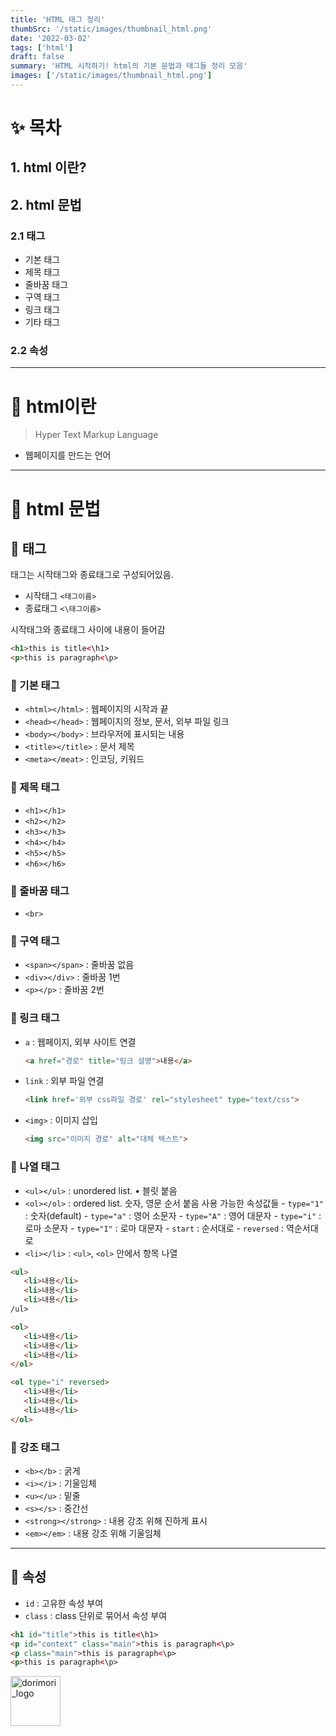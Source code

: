 ```yaml
---
title: 'HTML 태그 정리'
thumbSrc: '/static/images/thumbnail_html.png'
date: '2022-03-02'
tags: ['html']
draft: false
summary: 'HTML 시작하기! html의 기본 문법과 태그들 정리 모음'
images: ['/static/images/thumbnail_html.png']
---
```

# ✨ 목차
## 1. html 이란?
## 2. html 문법   
### 2.1 태그
- 기본 태그
- 제목 태그
- 줄바꿈 태그
- 구역 태그
- 링크 태그
- 기타 태그   
### 2.2 속성     
 

---   
# 🎈 html이란
> Hyper Text Markup Language
- 웹페이지를 만드는 언어
---   
# 🎈 html 문법
## 🔅 태그
태그는 시작태그와 종료태그로 구성되어있음.
   
- 시작태그 `<태그이름>`
- 종료태그 `<\태그이름>`
   
시작태그와 종료태그 사이에 내용이 들어감
   
```html
<h1>this is title<\h1>
<p>this is paragraph<\p>
```

### 📎 기본 태그
- `<html></html>` : 웹페이지의 시작과 끝
- `<head></head>` : 웹페이지의 정보, 문서, 외부 파일 링크
- `<body></body>` : 브라우저에 표시되는 내용
- `<title></title>` : 문서 제목
- `<meta></meat>` : 인코딩, 키워드

### 📎 제목 태그
- `<h1></h1>`   
- `<h2></h2>`   
- `<h3></h3>`   
- `<h4></h4>`   
- `<h5></h5>`   
- `<h6></h6>`   

### 📎 줄바꿈 태그
- `<br>`

### 📎 구역 태그
- `<span></span>` : 줄바꿈 없음   
- `<div></div>` : 줄바꿈 1번
- `<p></p>` : 줄바꿈 2번   

### 📎 링크 태그
- `a` : 웹페이지, 외부 사이트 연결   
   ```html
   <a href="경로" title="링크 설명">내용</a>
   ```
- `link` : 외부 파일 연결
   ```html
   <link href='외부 css파일 경로' rel="stylesheet" type="text/css">
   ```
- `<img>` : 이미지 삽입
   ```html
   <img src="이미지 경로" alt="대체 텍스트">
   ```

### 📎 나열 태그
- `<ul></ul>` : unordered list. • 블릿 붙음
- `<ol></ol>` : ordered list. 숫자, 영문 순서 붙음
   사용 가능한 속성값들
      - `type="1"` : 숫자(default)
      - `type="a"` : 영어 소문자
      - `type="A"` : 영어 대문자
      - `type="i"` : 로마 소문자
      - `type="I"` : 로마 대문자
      - `start` : 순서대로
      - `reversed` : 역순서대로
- `<li></li>` : `<ul>`, `<ol>` 안에서 항목 나열

```html
<ul>
   <li>내용</li>
   <li>내용</li>
   <li>내용</li>
/ul>

<ol>
   <li>내용</li>
   <li>내용</li>
   <li>내용</li>
</ol>

<ol type="i" reversed>
   <li>내용</li>
   <li>내용</li>
   <li>내용</li>
</ol>
```

### 📎 강조 태그
- `<b></b>` : 굵게   
- `<i></i>` : 기울임체  
- `<u></u>` : 밑줄   
- `<s></s>` : 중간선
- `<strong></strong>` : 내용 강조 위해 진하게 표시
- `<em></em>` : 내용 강조 위해 기울임체
---   
## 🔅 속성
- `id` : 고유한 속성 부여
- `class` : class 단위로 묶어서 속성 부여

```html
<h1 id="title">this is title<\h1>
<p id="context" class="main">this is paragraph<\p>
<p class="main">this is paragraph<\p>
<p>this is paragraph<\p>
```

<img src="/static/images/dorimori_logo_long.jpg" height="80px" title="logo" alt="dorimori_logo"></img>